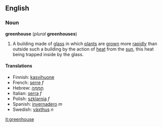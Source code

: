 ==English==
===Noun===
'''greenhouse''' (''plural'' '''greenhouses''')

#A building made of [[glass]] in which [[plant]]s are [[grow]]n more [[rapidly]] than outside such a building by the action of [[heat]] from the [[sun]], this heat being trapped inside by the glass.

====Translations====
*Finnish: [[kasvihuone]]
*French: [[serre]] ''f''
*Hebrew: [[חֲמָמָה]]
*Italian: [[serra]] ''f''
*Polish: [[szklarnia]] ''f''
*Spanish: [[invernadero]] ''m''
*Swedish: [[växthus]] ''n''

[[it:greenhouse]]